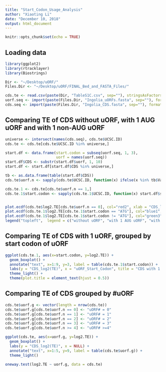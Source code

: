 ```yaml
---
title: "Start_Codon_Usage_Analysis"
author: "Xiaoting Li"
date: "December 10, 2018"
output: html_document
---
```


```r
knitr::opts_chunk$set(echo = TRUE)
```

## Loading data   

```r
library(ggplot2)
library(rtracklayer)
library(Biostrings)

Dir <- "~/Desktop/uORF/"
Files.Dir <- "~/Desktop/uORF/FINAL_Bed_and_FASTA_Files/"

cds.te <- read.csv(paste(Dir, "TableS1C.csv", sep=""), stringsAsFactors = F)
uorf.seq <- import(paste(Files.Dir, "Ingolia_uORFs.fasta", sep=""), format="fasta")
cds.seq <- import(paste(Files.Dir, "Ingolia_CDS.fasta", sep=""), format="fasta")
```

## Comparing TE of CDS without uORF, with 1 AUG uORF and with 1 non-AUG uORF

```r
universe <- intersect(names(cds.seq), cds.te$UCSC.ID)
cds.te <- cds.te[cds.te$UCSC.ID %in% universe,]

start.df <- data.frame(start.codon = subseq(uorf.seq, 1, 3),
                       uorf = names(uorf.seq))
start.df$CDS <- substr(start.df$uorf, 1, 10)
start.df <- start.df[start.df$CDS %in% universe,]

tb <- as.data.frame(table(start.df$CDS))
cds.te$uorf.n <- sapply(cds.te$UCSC.ID, function(x) ifelse(x %in% tb$Var1, tb$Freq[tb$Var1 == x], 0))

cds.te.1 <- cds.te[cds.te$uorf.n == 1,]
cds.te.1$start.codon <- sapply(cds.te.1$UCSC.ID, function(x) start.df$start.codon[start.df$CDS == x])


plot.ecdf(cds.te$log2.TE[cds.te$uorf.n == 0], col="red2", xlab = "CDS_log2(TE)")
plot.ecdf(cds.te.1$log2.TE[cds.te.1$start.codon == "ATG"], col="blue1", add = T)
plot.ecdf(cds.te.1$log2.TE[cds.te.1$start.codon != "ATG"], col="green3", add = T)
legend("topleft",  legend = c("without uORF", "with 1 AUG uORF", "with 1 non-AUG uORF"), fill = c("red2", "blue1", "green3"), cex = 0.8)
```

## Comparing TE of CDS with 1 uORF, grouped by start codon of uORF

```r

ggplot(cds.te.1, aes(x=start.codon, y=log2.TE)) +
  geom_boxplot() +
  annotate("text", x=1:9, y=3, label = table(cds.te.1$start.codon)) +
  labs(y = "CDS_log2(TE)", x = "uORF_Start_Codon", title = "CDS with 1 uORF") +
  theme_light() +
  theme(plot.title = element_text(hjust = 0.5))
```

## Comparing TE of CDS grouped by #uORF

```r
cds.te$uorf.g <- vector(length = nrow(cds.te))
cds.te$uorf.g[cds.te$uorf.n == 0] <- "uORF# = 0"
cds.te$uorf.g[cds.te$uorf.n == 1] <- "uORF# = 1"
cds.te$uorf.g[cds.te$uorf.n == 2] <- "uORF# = 2"
cds.te$uorf.g[cds.te$uorf.n == 3] <- "uORF# = 3"
cds.te$uorf.g[cds.te$uorf.n >= 4] <- "uORF# >=4"

ggplot(cds.te, aes(x=uorf.g, y=log2.TE)) +
  geom_boxplot() +
  labs(y = "CDS_log2(TE)", x = NULL) +
  annotate("text", x=1:5, y=9, label = table(cds.te$uorf.g)) +
  theme_light()
```
     
```r
oneway.test(log2.TE ~ uorf.g, data = cds.te)
```
